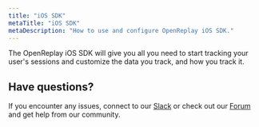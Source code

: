 ```yaml
---
title: "iOS SDK"
metaTitle: "iOS SDK"
metaDescription: "How to use and configure OpenReplay iOS SDK."
---
```


The OpenReplay iOS SDK will give you all you need to start tracking your user's sessions and customize the data you track, and how you track it.

<div class="grid grid-cols-1 md:grid-cols-12 gap-6 ">
	<ORCard title="Initialize it" url="/ios-sdk/init" description="Learn about all the configuration options available to install and initialize the tracker." width="50"/>
	<ORCard title="Know the methods" url="/ios-sdk/modules" description="The list of all available modules you can use to change the way you track your sessions." width="50"/>
</div>

## Have questions?

If you encounter any issues, connect to our [Slack](https://slack.openreplay.com) or check out our [Forum](https://forum.openreplay.com) and get help from our community.
